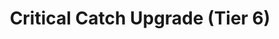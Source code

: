 ---
title: "Critical Catch Upgrade (Tier 6)"
meta_title: "Critical Catch Upgrade (Tier 6) craft"
description: "Craft de Critical Catch Upgrade (Tier 6)"
rank: "s"
draft: false
name: "Critical Catch Upgrade (Tier 6)"
recipe_img: "https://wiki.pokexgames.com/images/c/c0/Critical_Catch_Upgrade_%28Tier_6%29.png"
level: 120
craft_time: 691200
result: 1
value_npc: 1
ingredients:
  - name: "Nightmare Style Point"
    quantity: 36000
    item_img: "https://wiki.pokexgames.com/images/c/c4/Nightmare_Style_Point.gif"
    value_npc: 1
  - name: "Toxic Gosme"
    quantity: 150
    item_img: "https://wiki.pokexgames.com/images/c/ca/Toxic_Gosme.png"
    value_npc: 1
  - name: "Petite Leaves"
    quantity: 150
    item_img: "https://wiki.pokexgames.com/images/e/e4/Petite_Leaves.png"
    value_npc: 1
  - name: "Bagworm Green Leaves"
    quantity: 120
    item_img: "https://wiki.pokexgames.com/images/e/e0/Bagworm_Green_Leaves.png"
    value_npc: 1
  - name: "Corrupted Pinsir Horn"
    quantity: 120
    item_img: "https://wiki.pokexgames.com/images/9/9d/Corrupted-Pinsir-Horn.gif"
    value_npc: 1
  - name: "Green Hair"
    quantity: 120
    item_img: "https://wiki.pokexgames.com/images/2/2c/Green_Hair.png"
    value_npc: 1
  - name: "Corrupted Pot Of Moss Bug"
    quantity: 120
    item_img: "https://wiki.pokexgames.com/images/b/b7/Corrupted_Pot_Of_Moss_Bug.gif"
    value_npc: 1
  - name: "Corrupted Vines"
    quantity: 120
    item_img: "https://wiki.pokexgames.com/images/b/be/Corrupted-Vines.gif"
    value_npc: 1
  - name: "Sand Pouch"
    quantity: 120
    item_img: "https://wiki.pokexgames.com/images/b/bf/Sand_Pouch.png"
    value_npc: 1
  - name: "Continent Thorn"
    quantity: 10
    item_img: "https://wiki.pokexgames.com/images/1/17/Continent_Thorn.png"
    value_npc: 1
  - name: "Electric Fish Tail"
    quantity: 5
    item_img: "https://wiki.pokexgames.com/images/6/6b/Electric_Fish_Tail.png"
    value_npc: 1
  - name: "Frosty Hand"
    quantity: 5
    item_img: "https://wiki.pokexgames.com/images/5/5c/Frosty_Hand.png"
    value_npc: 1
  - name: "Bear Feet"
    quantity: 4
    item_img: "https://wiki.pokexgames.com/images/e/ef/Bear_Feet.png"
    value_npc: 1
  - name: "Dragon Armor"
    quantity: 3
    item_img: "https://wiki.pokexgames.com/images/f/f8/Dragon_Armor.png"
    value_npc: 1
  - name: "Dog Tail"
    quantity: 3
    item_img: "https://wiki.pokexgames.com/images/4/47/Dog_Tail.png"
    value_npc: 1
  - name: "Sentry Remains"
    quantity: 40
    item_img: "https://wiki.pokexgames.com/images/d/d3/Sentry_Remains.png"
    value_npc: 1
---